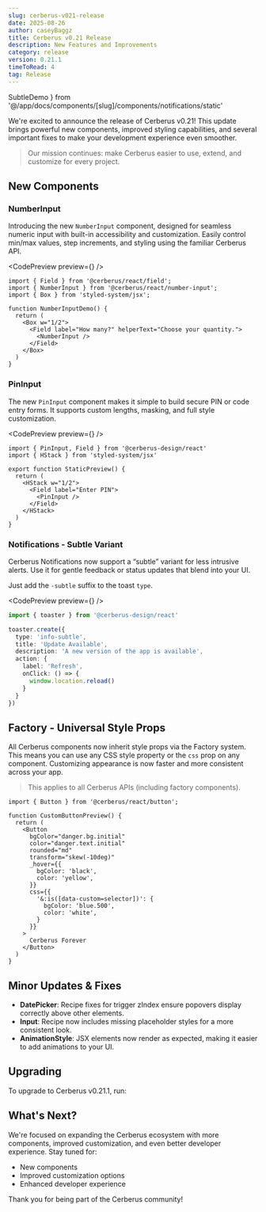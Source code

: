```yaml
---
slug: cerberus-v021-release
date: 2025-08-26
author: caseyBaggz
title: Cerberus v0.21 Release
description: New Features and Improvements
category: release
version: 0.21.1
timeToRead: 4
tag: Release
---
```



  SubtleDemo
} from '@/app/docs/components/[slug]/components/notifications/static'

We're excited to announce the release of Cerberus v0.21! This update brings powerful new components, improved styling capabilities, and several important fixes to make your development experience even smoother.

> Our mission continues: make Cerberus easier to use, extend, and customize for every project.

## New Components

### NumberInput

Introducing the new `NumberInput` component, designed for seamless numeric input with built-in accessibility and customization. Easily control min/max values, step increments, and styling using the familiar Cerberus API.

<CodePreview preview={<NumberInputDemo />} />
```tsx
import { Field } from '@cerberus/react/field';
import { NumberInput } from '@cerberus/react/number-input';
import { Box } from 'styled-system/jsx';

function NumberInputDemo() {
  return (
    <Box w="1/2">
      <Field label="How many?" helperText="Choose your quantity.">
        <NumberInput />
      </Field>
    </Box>
  )
}
```

### PinInput

The new `PinInput` component makes it simple to build secure PIN or code entry forms. It supports custom lengths, masking, and full style customization.

<CodePreview preview={<StaticPreview />} />
```tsx
import { PinInput, Field } from '@cerberus-design/react'
import { HStack } from 'styled-system/jsx'

export function StaticPreview() {
  return (
    <HStack w="1/2">
      <Field label="Enter PIN">
        <PinInput />
      </Field>
    </HStack>
  )
}
```

### Notifications - Subtle Variant

Cerberus Notifications now support a “subtle” variant for less intrusive alerts. Use it for gentle feedback or status updates that blend into your UI.

Just add the `-subtle` suffix to the toast `type`.

<CodePreview preview={<SubtleDemo />} />
```ts
import { toaster } from '@cerberus-design/react'

toaster.create({
  type: 'info-subtle',
  title: 'Update Available',
  description: 'A new version of the app is available',
  action: {
    label: 'Refresh',
    onClick: () => {
      window.location.reload()
    }
  }
})
```

## Factory - Universal Style Props

All Cerberus components now inherit style props via the Factory system. This means you can use any CSS style property or the `css` prop on any component. Customizing appearance is now faster and more consistent across your app.

> This applies to all Cerberus APIs (including factory components).

```tsx
import { Button } from '@cerberus/react/button';

function CustomButtonPreview() {
  return (
    <Button
      bgColor="danger.bg.initial"
      color="danger.text.initial"
      rounded="md"
      transform="skew(-10deg)"
      _hover={{
        bgColor: 'black',
        color: 'yellow',
      }}
      css={{
        '&:is([data-custom=selector])': {
          bgColor: 'blue.500',
          color: 'white',
        }
      }}
    >
      Cerberus Forever
    </Button>
  )
}
```

## Minor Updates & Fixes

- **DatePicker**: Recipe fixes for trigger zIndex ensure popovers display correctly above other elements.
- **Input**: Recipe now includes missing placeholder styles for a more consistent look.
- **AnimationStyle**: JSX elements now render as expected, making it easier to add animations to your UI.

## Upgrading

To upgrade to Cerberus v0.21.1, run:

<BashTabs code="npm run up:cerberus" />

## What's Next?

We're focused on expanding the Cerberus ecosystem with more components, improved customization, and even better developer experience. Stay tuned for:

- New components
- Improved customization options
- Enhanced developer experience

Thank you for being part of the Cerberus community!
